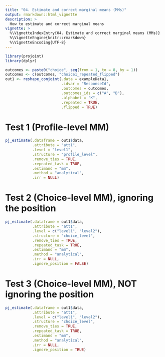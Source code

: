 ```yaml
---
title: "04. Estimate and correct marginal means (MMs)"
output: rmarkdown::html_vignette
description: >
  How to estimate and correct marginal means
vignette: >
  %\VignetteIndexEntry{04. Estimate and correct marginal means (MMs)}
  %\VignetteEngine{knitr::rmarkdown}
  %\VignetteEncoding{UTF-8}
---
```



```r
library(projoint)
library(dplyr)
```


```r
outcomes <- paste0("choice", seq(from = 1, to = 8, by = 1))
outcomes <- c(outcomes, "choice1_repeated_flipped")
out1 <- reshape_conjoint(.data = exampleData1, 
                         .idvar = "ResponseId", 
                         .outcomes = outcomes,
                         .outcomes_ids = c("A", "B"),
                         .alphabet = "K", 
                         .repeated = TRUE,
                         .flipped = TRUE)
```

# Test 1 (Profile-level MM)

```r
pj_estimate(.dataframe = out1$data,
            .attribute = "att1",
            .level = "level1",
            .structure = "profile_level",
            .remove_ties = TRUE,
            .repeated_task = TRUE,
            .estimand = "mm",
            .method = "analytical",
            .irr = NULL)
```

# Test 2 (Choice-level MM), ignoring the position

```r
pj_estimate(.dataframe = out1$data,
            .attribute = "att1",
            .level = c("level1", "level2"),
            .structure = "choice_level",
            .remove_ties = TRUE,
            .repeated_task = TRUE,
            .estimand = "mm",
            .method = "analytical",
            .irr = NULL, 
            .ignore_position = FALSE)
```

# Test 3 (Choice-level MM), NOT ignoring the position

```r
pj_estimate(.dataframe = out1$data,
            .attribute = "att1",
            .level = c("level1", "level2"),
            .structure = "choice_level",
            .remove_ties = TRUE,
            .repeated_task = TRUE,
            .estimand = "mm",
            .method = "analytical",
            .irr = NULL, 
            .ignore_position = TRUE)
```

